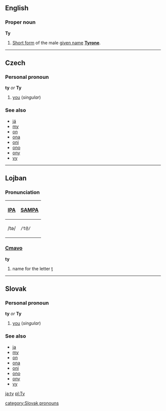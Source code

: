 ==English==
===Proper noun===
'''Ty'''

#[[Short form]] of the male [[given name]] '''[[Tyrone]]'''.

----
==Czech==
===Personal pronoun===
'''ty''' ''or'' '''Ty'''

#[[you]] (''singular'')

===See also===
*[[já]]
*[[my#Czech|my]]
*[[on#Czech|on]]
*[[ona]]
*[[oni]]
*[[ono]]
*[[ony]]
*[[vy]]

----
==Lojban==
===Pronunciation===
{| border=1 cellpadding=5
! [[w:International Phonetic Alphabet|IPA]] !! [[w:SAMPA|SAMPA]]
|-
| /tə/ || <tt>/t@/</tt>
|}

===[[Cmavo]]===
'''ty'''
# name for the letter [[t]]

----
==Slovak==
===Personal pronoun===
'''ty''' ''or'' '''Ty'''

#[[you]] (''singular'')

===See also===
*[[ja#Slovak|ja]]
*[[my#Slovak|my]]
*[[on#Slovak|on]]
*[[ona]]
*[[oni]]
*[[ono]]
*[[ony]]
*[[vy]]

[[ja:ty]]
[[pl:Ty]]



[[category:Slovak pronouns]]